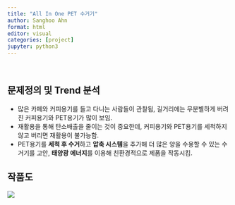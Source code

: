 ```yaml
---
title: "All In One PET 수거기"
author: Sanghoo Ahn
format: html
editor: visual
categories: [project]
jupyter: python3
---
```


<br>

## 문제정의 및 Trend 분석

-   많은 카페와 커피용기를 들고 다니는 사람들이 관찰됨, 길거리에는 무분별하게 버려진 커피용기와 PET용기가 많이 보임.\
-   재활용을 통해 탄소배출을 줄이는 것이 중요한데, 커피용기와 PET용기를 세척하지 않고 버리면 재활용이 불가능함.\
-   PET용기를 **세척 후 수거**하고 **압축 시스템**을 추가해 더 많은 양을 수용할 수 있는 수거기를 고안, **태양광 에너지**를 이용해 친환경적으로 제품을 작동시킴.

## 작품도

![](PET_project.png)
